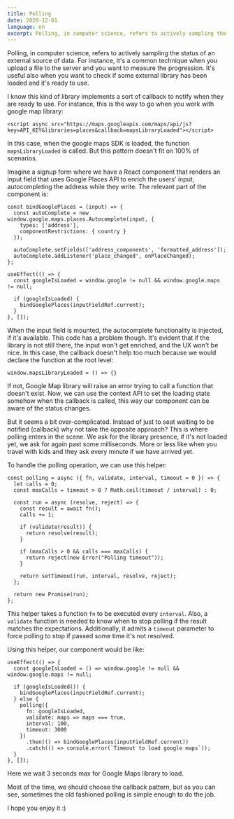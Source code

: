 ```yaml
---
title: Polling
date: 2020-12-01
language: en
excerpt: Polling, in computer science, refers to actively sampling the status of an external source of data. For instance, it's a common technique when you upload a file to the server and you want to measure the progression. It's useful also when you want to check if some external library has been loaded and it's ready to use.
---
```


Polling, in computer science, refers to actively sampling the status of an external source of data. For instance, it's a common technique when you upload a file to the server and you want to measure the progression. It's useful also when you want to check if some external library has been loaded and it's ready to use.

I know this kind of library implements a sort of callback to notify when they are ready to use. For instance, this is the way to go when you work with google map library:

```
<script async src="https://maps.googleapis.com/maps/api/js?key=API_KEY&libraries=places&callback=mapsLibraryLoaded"></script>
```

In this case, when the google maps SDK is loaded, the function `mapsLibraryLoaded` is called. But this pattern doesn't fit on 100% of scenarios.

Imagine a signup form where we have a React component that renders an input field that uses Google Places API to enrich the users' input, autocompleting the address while they write. The relevant part of the component is:

```
const bindGooglePlaces = (input) => {
  const autoComplete = new window.google.maps.places.Autocomplete(input, {
    types: ['address'],
    componentRestrictions: { country }
  });

  autoComplete.setFields(['address_components', 'formatted_address']);
  autoComplete.addListener('place_changed', onPlaceChanged);
};

useEffect(() => {
  const googleIsLoaded = window.google != null && window.google.maps != null;

  if (googleIsLoaded) {
    bindGooglePlaces(inputFieldRef.current);
  }
}, []);
```

When the input field is mounted, the autocomplete functionality is injected, if it's available. This code has a problem though. It's evident that if the library is not still there, the input won't get enriched, and the UX won't be nice. In this case, the callback doesn't help too much because we would declare the function at the root level:

```
window.mapsLibraryLoaded = () => {}
```

If not, Google Map library will raise an error trying to call a function that doesn't exist. Now, we can use the context API to set the loading state somehow when the callback is called, this way our component can be aware of the status changes.

But it seems a bit over-complicated. Instead of just to seat waiting to be notified (callback) why not take the opposite approach? This is where polling enters in the scene. We ask for the library presence, if it's not loaded yet, we ask for again past some milliseconds. More or less like when you travel with kids and they ask every minute if we have arrived yet.

To handle the polling operation, we can use this helper:

```
const polling = async ({ fn, validate, interval, timeout = 0 }) => {
  let calls = 0;
  const maxCalls = timeout > 0 ? Math.ceil(timeout / interval) : 0;

  const run = async (resolve, reject) => {
    const result = await fn();
    calls += 1;

    if (validate(result)) {
      return resolve(result);
    }

    if (maxCalls > 0 && calls === maxCalls) {
      return reject(new Error("Polling timeout"));
    }

    return setTimeout(run, interval, resolve, reject);
  };

  return new Promise(run);
};
```

This helper takes a function `fn` to be executed every `interval`. Also, a `validate` function is needed to know when to stop polling if the result matches the expectations. Additionally, it admits a `timeout` parameter to force polling to stop if passed some time it's not resolved.

Using this helper, our component would be like:

```
useEffect(() => {
  const googleIsLoaded = () => window.google != null && window.google.maps != null;

  if (googleIsLoaded()) {
    bindGooglePlaces(inputFieldRef.current);
  } else {
    polling({
      fn: googleIsLoaded,
      validate: maps => maps === true,
      interval: 100,
      timeout: 3000
    })
      .then(() => bindGooglePlaces(inputFieldRef.current))
      .catch(() => console.error(`Timeout to load google maps`));
  }
}, []);
```

Here we wait 3 seconds max for Google Maps library to load.

Most of the time, we should choose the callback pattern, but as you can see, sometimes the old fashioned polling is simple enough to do the job.

I hope you enjoy it :)
